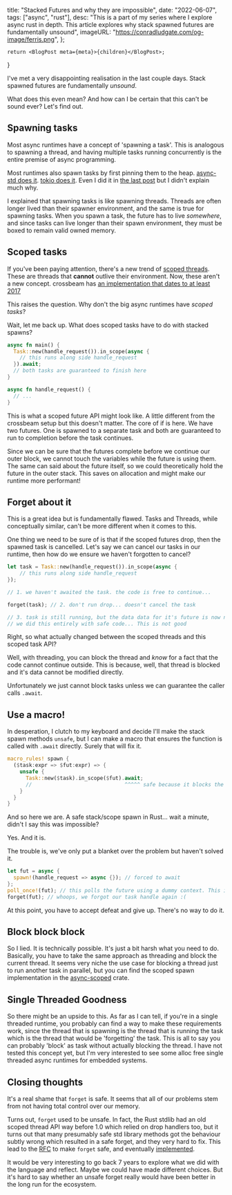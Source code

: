   title: "Stacked Futures and why they are impossible",
  date: "2022-06-07",
  tags: ["async", "rust"],
  desc: "This is a part of my series where I explore async rust in depth. This article explores why stack spawned futures are fundamentally unsound",
  imageURL: "https://conradludgate.com/og-image/ferris.png",
};

    return <BlogPost meta={meta}>{children}</BlogPost>;
}

I've met a very disappointing realisation in the last couple days. Stack spawned futures are fundamentally _unsound_.

What does this even mean? And how can I be certain that this can't be sound ever? Let's find out.

## Spawning tasks

Most async runtimes have a concept of 'spawning a task'. This is analogous to spawning a thread,
and having multiple tasks running concurrently is the entire premise of async programming.

Most runtimes also spawn tasks by first pinning them to the heap.
[async-std does it](https://docs.rs/async-task/4.2.0/src/async_task/runnable.rs.html#181).
[tokio does it](https://docs.rs/tokio/1.19.2/src/tokio/runtime/task/core.rs.html#111-131).
Even I did it in [the last post](https://conradludgate.com/posts/async#executor-order-66) but I didn't explain much why.

I explained that spawning tasks is like spawning threads. Threads are often longer lived than their spawner environment,
and the same is true for spawning tasks. When you spawn a task, the future has to live _somewhere_,
and since tasks can live longer than their spawn environment, they must be boxed to remain valid owned memory.

## Scoped tasks

If you've been paying attention, there's a new trend of [scoped threads](https://doc.rust-lang.org/std/thread/fn.scope.html).
These are threads that **cannot** outlive their environment. Now, these aren't a new concept.
crossbeam has [an implementation that dates to at least 2017](https://github.com/crossbeam-rs/crossbeam/commit/438532ad48be7ac542f798b548145024919aaaae#diff-3275f1d3b3d727e6c79f846cb4ad31cc91c0b06313b42e0fcbf21f4339e8677bR192-R215)

This raises the question. Why don't the big async runtimes have _scoped tasks_?

Wait, let me back up. What does scoped tasks have to do with stacked spawns?

```rust
async fn main() {
  Task::new(handle_request()).in_scope(async {
    // this runs along side handle_request
  }).await;
  // both tasks are guaranteed to finish here
}

async fn handle_request() {
  // ...
}
```

This is what a scoped future API might look like. A little different from the crossbeam setup but
this doesn't matter. The core of if is here. We have two futures. One is spawned to a separate task
and both are guaranteed to run to completion before the task continues.

Since we can be sure that the futures complete before we continue our outer block,
we cannot touch the variables while the future is using them.
The same can said about the future itself, so we could theoretically hold the future in the outer stack.
This saves on allocation and might make our runtime more performant!

## Forget about it

This is a great idea but is fundamentally flawed. Tasks and Threads, while conceptually similar,
can't be more different when it comes to this.

One thing we need to be sure of is that if the scoped futures drop, then the spawned task is cancelled.
Let's say we can cancel our tasks in our runtime, then how do we ensure we haven't forgotten to cancel?

```rust
let task = Task::new(handle_request()).in_scope(async {
    // this runs along side handle_request
});

// 1. we haven't awaited the task. the code is free to continue...

forget(task); // 2. don't run drop... doesn't cancel the task

// 3. task is still running, but the data data for it's future is now no longer on this stack. It's 'garbage'.
// we did this entirely with safe code... This is not good
```

Right, so what actually changed between the scoped threads and this scoped task API?

Well, with threading, you can block the thread and _know_ for a fact that the code cannot continue outside.
This is because, well, that thread is blocked and it's data cannot be modified directly.

Unfortunately we just cannot block tasks unless we can guarantee the caller calls `.await`.

## Use a macro!

In desperation, I clutch to my keyboard and decide I'll make the stack spawn methods `unsafe`,
but I can make a macro that ensures the function is called with `.await` directly. Surely that
will fix it.

```rust
macro_rules! spawn {
  ($task:expr => $fut:expr) => {
    unsafe {
      Task::new($task).in_scope($fut).await;
      //                              ^^^^^ safe because it blocks the parent task :)
    }
  }
}
```

And so here we are. A safe stack/scope spawn in Rust... wait a minute, didn't I say this was
impossible?

Yes. And it is.

The trouble is, we've only put a blanket over the problem but haven't solved it.

```rust
let fut = async {
  spawn!(handle_request => async {}); // forced to await
};
poll_once!(fut); // this polls the future using a dummy context. This is completely safe
forget(fut); // whoops, we forgot our task handle again :(
```

At this point, you have to accept defeat and give up. There's no way to do it.

## Block block block

So I lied. It is technically possible. It's just a bit harsh what you need to do.
Basically, you have to take the same approach as threading and block the current thread.
It seems very niche the use case for blocking a thread just to run another task in parallel,
but you can find the scoped spawn implementation in the [async-scoped](https://docs.rs/async-scoped/latest/async_scoped/struct.Scope.html#method.scope_and_block)
crate.

## Single Threaded Goodness

So there might be an upside to this. As far as I can tell, if you're in a single threaded runtime,
you probably can find a way to make these requirements work, since the thread that is spawning is the thread that is
running the task which is the thread that would be 'forgetting' the task. This is all to say you
can probably 'block' as task without actually blocking the thread. I have not tested this concept yet,
but I'm very interested to see some alloc free single threaded async runtimes for embedded systems.

## Closing thoughts

It's a real shame that `forget` is safe. It seems that all of our problems stem from not having total control over
our memory.

Turns out, `forget` used to be unsafe. In fact, the Rust stdlib had an old scoped thread API way before 1.0 which
relied on drop handlers too, but it turns out that many presumably safe std library methods got the behaviour
subtly wrong which resulted in a safe forget, and they very hard to fix. This lead to the
[RFC](https://github.com/rust-lang/rfcs/blob/master/text/1066-safe-mem-forget.md) to make `forget` safe,
and eventually [implemented](https://github.com/rust-lang/rust/pull/25187).

It would be very interesting to go back 7 years to explore what we did with the language and reflect.
Maybe we could have made different choices. But it's hard to say whether an unsafe forget really would
have been better in the long run for the ecosystem.
